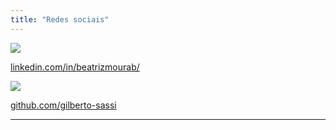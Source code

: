 ```yaml
---
title: "Redes sociais"
---
```


::: {layout="[ 5, 95 ]"}

::: {#first-column}

[![](assets/linkedin.png)](https://www.linkedin.com/in/beatrizmourab/){target="_blank"}

:::

::: {#second-column}

[linkedin.com/in/beatrizmourab/](https://www.linkedin.com/in/beatrizmourab/){target="_blank"}

:::

:::

::: {layout="[ 5, 95 ]"}

::: {#primeira-coluna}

[![](assets/github.png)](https://github.com/gilberto-sassi){target="_blank"}
:::

::: {#segunda-coluna}

[github.com/gilberto-sassi](https://github.com/gilberto-sassi){target="_blank"}

:::

:::

---